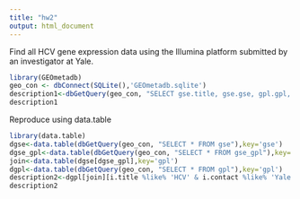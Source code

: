 ```yaml
---
title: "hw2"
output: html_document
---
```


Find all HCV gene expression data using the Illumina platform submitted by an investigator at Yale. 
```r
library(GEOmetadb)
geo_con <- dbConnect(SQLite(),'GEOmetadb.sqlite')
description1<-dbGetQuery(geo_con, "SELECT gse.title, gse.gse, gpl.gpl, gpl.manufacturer, gpl.title FROM (gse JOIN gse_gpl ON gse.gse=gse_gpl.gse) j JOIN gpl ON j.gpl=gpl.gpl WHERE gse.Title LIKE '%HCV%' AND gse.contact LIKE '%Yale%' AND gpl.manufacturer LIKE '%Illumina%';")
description1

```

Reproduce using data.table
```r
library(data.table)
dgse<-data.table(dbGetQuery(geo_con, "SELECT * FROM gse"),key='gse')
dgse_gpl<-data.table(dbGetQuery(geo_con, "SELECT * FROM gse_gpl"),key='gse')
join<-data.table(dgse[dgse_gpl],key='gpl')
dgpl<-data.table(dbGetQuery(geo_con, "SELECT * FROM gpl"),key='gpl')
description2<-dgpl[join][i.title %like% 'HCV' & i.contact %like% 'Yale' & manufacturer %like% 'Illumina'][,list(i.title,gse,gpl,manufacturer,title)]
description2

```


